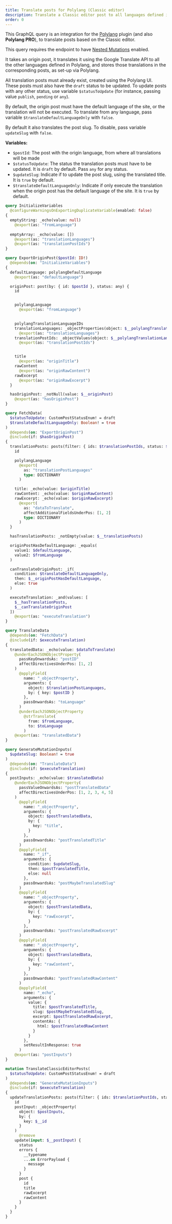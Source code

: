 ```yaml
---
title: Translate posts for Polylang (Classic editor)
description: Translate a Classic editor post to all languages defined in the Polylang settings, and store those translations in the corresponding posts
order: 0
---
```


This GraphQL query is an integration for the <a href="https://wordpress.org/plugins/polylang/" target="_blank">Polylang</a> plugin (and also **Polylang PRO**), to translate posts based on the Classic editor.

<Banner type='important'>

This query requires the endpoint to have [Nested Mutations](/guides/schema/using-nested-mutations) enabled.

</Banner>

It takes an origin post, it translates it using the Google Translate API to all the other languages defined in Polylang, and stores those translations in the corresponding posts, as set-up via Polylang.

All translation posts must already exist, created using the Polylang UI. These posts must also have the `draft` status to be updated. To update posts with any other status, use variable `$statusToUpdate` (for instance, passing value `publish`, `pending` or `any`).

By default, the origin post must have the default language of the site, or the translation will not be executed. To translate from any language, pass variable `$translateDefaultLanguageOnly` with `false`.

By default it also translates the post slug. To disable, pass variable `updateSlug` with `false`.

**Variables:**

- `$postId`: The post with the origin language, from where all translations will be made
- `$statusToUpdate`: The status the translation posts must have to be updated. It is `draft` by default. Pass `any` for any status.
- `$updateSlug`: Indicate if to update the post slug, using the translated title. It is `true` by default.
- `$translateDefaultLanguageOnly`: Indicate if only execute the translation when the origin post has the default language of the site. It is `true` by default.

```graphql
query InitializeVariables
  @configureWarningsOnExportingDuplicateVariable(enabled: false)
{
  emptyString: _echo(value: null)
    @export(as: "fromLanguage")
  
  emptyArray: _echo(value: [])
    @export(as: "translationLanguages")
    @export(as: "translationPostIds")
}

query ExportOriginPost($postId: ID!)
  @depends(on: "InitializeVariables")
{
  defaultLanguage: polylangDefaultLanguage
    @export(as: "defaultLanguage")

  originPost: post(by: { id: $postId }, status: any) {
    id


    polylangLanguage
      @export(as: "fromLanguage")
    

    polylangTranslationLanguageIDs
    translationLanguages: _objectProperties(object: $__polylangTranslationLanguageIDs)
      @export(as: "translationLanguages")
    translationPostIds: _objectValues(object: $__polylangTranslationLanguageIDs)
      @export(as: "translationPostIds")


    title
      @export(as: "originTitle")
    rawContent
      @export(as: "originRawContent")
    rawExcerpt
      @export(as: "originRawExcerpt")
  }

  hasOriginPost: _notNull(value: $__originPost)
    @export(as: "hasOriginPost")
}

query FetchData(
  $statusToUpdate: CustomPostStatusEnum! = draft
  $translateDefaultLanguageOnly: Boolean! = true
)
  @depends(on: "ExportOriginPost")
  @include(if: $hasOriginPost)
{
  translationPosts: posts(filter: { ids: $translationPostIds, status: $statusToUpdate } ) {
    id

    polylangLanguage
      @export(
        as: "translationPostLanguages"
        type: DICTIONARY
      )

    title: _echo(value: $originTitle)
    rawContent: _echo(value: $originRawContent)
    rawExcerpt: _echo(value: $originRawExcerpt)
      @export(
        as: "dataToTranslate",
        affectAdditionalFieldsUnderPos: [1, 2]
        type: DICTIONARY
      )
  }

  hasTranslationPosts: _notEmpty(value: $__translationPosts)

  originPostHasDefaultLanguage: _equals(
    value1: $defaultLanguage,
    value2: $fromLanguage
  )

  canTranslateOriginPost: _if(
    condition: $translateDefaultLanguageOnly,
    then: $__originPostHasDefaultLanguage,
    else: true
  )

  executeTranslation: _and(values: [
    $__hasTranslationPosts,
    $__canTranslateOriginPost
  ])
    @export(as: "executeTranslation")
}

query TranslateData
  @depends(on: "FetchData")
  @include(if: $executeTranslation)
{  
  translatedData: _echo(value: $dataToTranslate)
    @underEachJSONObjectProperty(
      passKeyOnwardsAs: "postID"
      affectDirectivesUnderPos: [1, 2]
    )
      @applyField(
        name: "_objectProperty",
        arguments: {
          object: $translationPostLanguages,
          by: { key: $postID }
        },
        passOnwardsAs: "toLanguage"
      )
      @underEachJSONObjectProperty
        @strTranslate(
          from: $fromLanguage,
          to: $toLanguage
        )
    @export(as: "translatedData")
}

query GenerateMutationInputs(
  $updateSlug: Boolean! = true
)
  @depends(on: "TranslateData")
  @include(if: $executeTranslation)
{  
  postInputs: _echo(value: $translatedData)
    @underEachJSONObjectProperty(
      passValueOnwardsAs: "postTranslatedData"
      affectDirectivesUnderPos: [1, 2, 3, 4, 5]
    )
      @applyField(
        name: "_objectProperty",
        arguments: {
          object: $postTranslatedData,
          by: {
            key: "title",
          }
        },
        passOnwardsAs: "postTranslatedTitle"
      )
      @applyField(
        name: "_if",
        arguments: {
          condition: $updateSlug,
          then: $postTranslatedTitle,
          else: null
        },
        passOnwardsAs: "postMaybeTranslatedSlug"
      )
      @applyField(
        name: "_objectProperty",
        arguments: {
          object: $postTranslatedData,
          by: {
            key: "rawExcerpt",
          }
        },
        passOnwardsAs: "postTranslatedRawExcerpt"
      )
      @applyField(
        name: "_objectProperty",
        arguments: {
          object: $postTranslatedData,
          by: {
            key: "rawContent",
          }
        },
        passOnwardsAs: "postTranslatedRawContent"
      )
      @applyField(
        name: "_echo",
        arguments: {
          value: {
            title: $postTranslatedTitle,
            slug: $postMaybeTranslatedSlug,
            excerpt: $postTranslatedRawExcerpt,
            contentAs: {
              html: $postTranslatedRawContent
            }
          }
        },
        setResultInResponse: true
      )
    @export(as: "postInputs")
}

mutation TranslateClassicEditorPosts(
  $statusToUpdate: CustomPostStatusEnum! = draft
)
  @depends(on: "GenerateMutationInputs")
  @include(if: $executeTranslation)
{
  updateTranslationPosts: posts(filter: { ids: $translationPostIds, status: $statusToUpdate } ) {
    id
    postInput: _objectProperty(
      object: $postInputs,
      by: {
        key: $__id
      }
    )
      @remove
    update(input: $__postInput) {
      status
      errors {
        __typename
        ...on ErrorPayload {
          message
        }
      }
      post {
        id
        title
        rawExcerpt
        rawContent
      }
    }
  }
}
```
